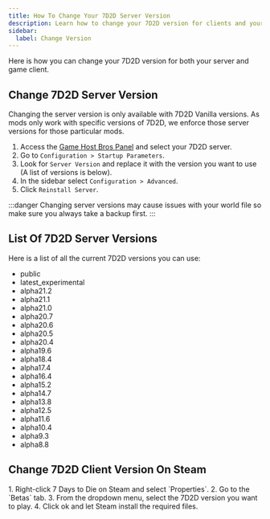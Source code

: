 ```yaml
---
title: How To Change Your 7D2D Server Version
description: Learn how to change your 7D2D version for clients and your server.
sidebar:
  label: Change Version
---
```


Here is how you can change your 7D2D version for both your server and game client.

## Change 7D2D Server Version
Changing the server version is only available with 7D2D Vanilla versions. As mods only work with specific versions of 7D2D, we enforce those server versions for those particular mods.
<Steps>
1. Access the [Game Host Bros Panel](https://panel.gamehostbros.com/) and select your 7D2D server.
2. Go to `Configuration > Startup Parameters`.
3. Look for `Server Version` and replace it with the version you want to use (A list of versions is below).
4. In the sidebar select `Configuration > Advanced`.
5. Click `Reinstall Server`.
</Steps>
:::danger
Changing server versions may cause issues with your world file so make sure you always take a backup first.
:::

## List Of 7D2D Server Versions
Here is a list of all the current 7D2D versions you can use:

- public
- latest_experimental
- alpha21.2	
- alpha21.1
- alpha21.0
- alpha20.7
- alpha20.6
- alpha20.5
- alpha20.4
- alpha19.6
- alpha18.4
- alpha17.4
- alpha16.4
- alpha15.2
- alpha14.7
- alpha13.8
- alpha12.5
- alpha11.6	
- alpha10.4
- alpha9.3
- alpha8.8

## Change 7D2D Client Version On Steam
<Steps>
1. Right-click 7 Days to Die on Steam and select `Properties`.
2. Go to the `Betas` tab.
3. From the dropdown menu, select the 7D2D version you want to play.
4. Click ok and let Steam install the required files.
</Steps>
